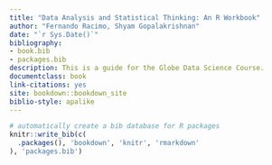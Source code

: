 ```yaml
--- 
title: "Data Analysis and Statistical Thinking: An R Workbook"
author: "Fernando Racimo, Shyam Gopalakrishnan"
date: "`r Sys.Date()`"
bibliography:
- book.bib
- packages.bib
description: This is a guide for the Globe Data Science Course.
documentclass: book
link-citations: yes
site: bookdown::bookdown_site
biblio-style: apalike
---
```



```r
# automatically create a bib database for R packages
knitr::write_bib(c(
  .packages(), 'bookdown', 'knitr', 'rmarkdown'
), 'packages.bib')
```
